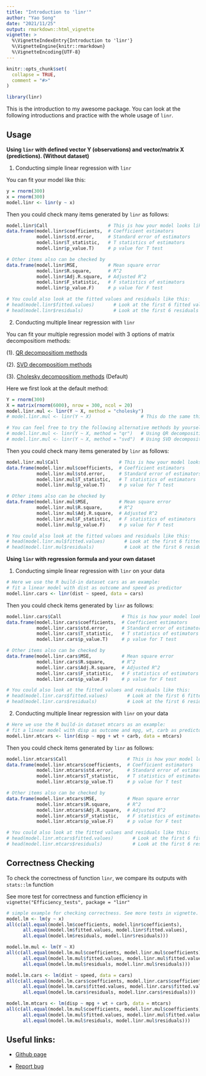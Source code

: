 ```yaml
---
title: "Introduction to 'linr'"
author: "Yao Song"
date: "2021/11/25"
output: rmarkdown::html_vignette
vignette: >
  %\VignetteIndexEntry{Introduction to 'linr'}
  %\VignetteEngine{knitr::rmarkdown}
  %\VignetteEncoding{UTF-8}
---
```


```r
knitr::opts_chunk$set(
  collapse = TRUE,
  comment = "#>"
)
```

```r
library(linr)
```

This is the introduction to my awesome package. You can look at the following introductions and practice with the whole usage of `linr`.

## Usage

**Using `linr` with defined vector Y (observations) and vector/matrix X (predictions). (Without dataset)**

1. Conducting simple linear regression with `linr`

You can fit your model like this:

```r
y = rnorm(300)
x = rnorm(300)
model.linr <- linr(y ~ x)
```

Then you could check many items generated by `linr` as follows:

```r
model.linr$Call                      # This is how your model looks like
data.frame(model.linr$coefficients,  # Coefficient estimators
           model.linr$std.error,     # Standard error of estimators
           model.linr$T_statistic,   # T statistics of estimators
           model.linr$p_value.T)     # p value for T test 

# Other items also can be checked by 
data.frame(model.linr$MSE,           # Mean square error 
           model.linr$R.square,      # R^2 
           model.linr$Adj.R.square,  # Adjusted R^2 
           model.linr$F_statistic,   # F statistics of estimators
           model.linr$p_value.F)     # p value for F test 

# You could also look at the fitted values and residuals like this:
# head(model.linr$fitted.values)       # Look at the first 6 fitted values
# head(model.linr$residuals)           # Look at the first 6 residuals
```

2. Conducting multiple linear regression with `linr`

You can fit your multiple regression model with 3 options of matrix decompositiom methods: 

(1). [QR decompositiom methods](https://en.wikipedia.org/wiki/QR_decomposition) 

(2). [SVD decompositiom methods](https://en.wikipedia.org/wiki/Singular_value_decomposition)

(3). [Cholesky decompositiom methods](https://en.wikipedia.org/wiki/Cholesky_decomposition) (Default)

Here we first look at the default method:

```r
Y = rnorm(300)
X = matrix(rnorm(6000), nrow = 300, ncol = 20)
model.linr.mul <- linr(Y ~ X, method = "cholesky")
# model.linr.mul <- linr(Y ~ X)                  # This do the same thing

# You can feel free to try the following alternative methods by yourself:
# model.linr.mul <- linr(Y ~ X, method = "qr")   # Using QR decomposition
# model.linr.mul <- linr(Y ~ X, method = "svd")  # Using SVD decomposition
```

Then you could check many items generated by `linr` as follows:

```r
model.linr.mul$Call                      # This is how your model looks like
data.frame(model.linr.mul$coefficients,  # Coefficient estimators
           model.linr.mul$std.error,     # Standard error of estimators
           model.linr.mul$T_statistic,   # T statistics of estimators
           model.linr.mul$p_value.T)     # p value for T test 

# Other items also can be checked by 
data.frame(model.linr.mul$MSE,           # Mean square error 
           model.linr.mul$R.square,      # R^2 
           model.linr.mul$Adj.R.square,  # Adjusted R^2 
           model.linr.mul$F_statistic,   # F statistics of estimators
           model.linr.mul$p_value.F)     # p value for F test 

# You could also look at the fitted values and residuals like this:
# head(model.linr.mul$fitted.values)       # Look at the first 6 fitted values
# head(model.linr.mul$residuals)           # Look at the first 6 residuals
```


**Using `linr` with regression formula and your own dataset**

1. Conducting simple linear regression with `linr` on your data

```r
# Here we use the R build-in dataset cars as an example:
# fit a linear model with dist as outcome and speed as predictor
model.linr.cars <- linr(dist ~ speed, data = cars) 
```

Then you could check items generated by `linr` as follows:

```r
model.linr.cars$Call                      # This is how your model looks like
data.frame(model.linr.cars$coefficients,  # Coefficient estimators
           model.linr.cars$std.error,     # Standard error of estimators
           model.linr.cars$T_statistic,   # T statistics of estimators
           model.linr.cars$p_value.T)     # p value for T test 

# Other items also can be checked by 
data.frame(model.linr.cars$MSE,           # Mean square error 
           model.linr.cars$R.square,      # R^2 
           model.linr.cars$Adj.R.square,  # Adjusted R^2 
           model.linr.cars$F_statistic,   # F statistics of estimators
           model.linr.cars$p_value.F)     # p value for F test 

# You could also look at the fitted values and residuals like this:
# head(model.linr.cars$fitted.values)       # Look at the first 6 fitted values
# head(model.linr.cars$residuals)           # Look at the first 6 residuals
```

2. Conducting multiple linear regression with `linr` on your data

```r
# Here we use the R build-in dataset mtcars as an example:
# fit a linear model with disp as outcome and mpg, wt, carb as predictors
model.linr.mtcars <- linr(disp ~ mpg + wt + carb, data = mtcars)
```

Then you could check items generated by `linr` as follows:

```r
model.linr.mtcars$Call                      # This is how your model looks like
data.frame(model.linr.mtcars$coefficients,  # Coefficient estimators
           model.linr.mtcars$std.error,     # Standard error of estimators
           model.linr.mtcars$T_statistic,   # T statistics of estimators
           model.linr.mtcars$p_value.T)     # p value for T test 

# Other items also can be checked by 
data.frame(model.linr.mtcars$MSE,           # Mean square error 
           model.linr.mtcars$R.square,      # R^2 
           model.linr.mtcars$Adj.R.square,  # Adjusted R^2 
           model.linr.mtcars$F_statistic,   # F statistics of estimators
           model.linr.mtcars$p_value.F)     # p value for F test 

# You could also look at the fitted values and residuals like this:
# head(model.linr.mtcars$fitted.values)       # Look at the first 6 fitted values
# head(model.linr.mtcars$residuals)           # Look at the first 6 residuals
```

## Correctness Checking

To check the correctness of function `linr`, we compare its outputs with `stats::lm` function

See more test for correctness and function efficiency in `vignette("Efficiency_tests", package = "linr"`

```r
# simple example for checking correctness. See more tests in vignette.
model.lm <- lm(y ~ x)
all(c(all.equal(model.lm$coefficients, model.linr$coefficients), 
      all.equal(model.lm$fitted.values, model.linr$fitted.values),
      all.equal(model.lm$residuals, model.linr$residuals)))

model.lm.mul <- lm(Y ~ X)
all(c(all.equal(model.lm.mul$coefficients, model.linr.mul$coefficients), 
      all.equal(model.lm.mul$fitted.values, model.linr.mul$fitted.values),
      all.equal(model.lm.mul$residuals, model.linr.mul$residuals)))

model.lm.cars <- lm(dist ~ speed, data = cars) 
all(c(all.equal(model.lm.cars$coefficients, model.linr.cars$coefficients), 
      all.equal(model.lm.cars$fitted.values, model.linr.cars$fitted.values),
      all.equal(model.lm.cars$residuals, model.linr.cars$residuals)))

model.lm.mtcars <- lm(disp ~ mpg + wt + carb, data = mtcars)
all(c(all.equal(model.lm.mul$coefficients, model.linr.mul$coefficients), 
      all.equal(model.lm.mul$fitted.values, model.linr.mul$fitted.values),
      all.equal(model.lm.mul$residuals, model.linr.mul$residuals)))
```


## Useful links:

* [Github page](https://github.com/SelinaSong0412/linr)

* [Report bug](https://github.com/SelinaSong0412/linr/issues)




